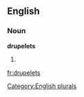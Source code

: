 
==English==

===Noun===
'''drupelets'''

# {{plural of|[[drupelet]]}}

[[Category:English plurals]]

[[fr:drupelets]]